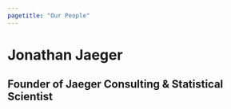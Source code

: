 ```yaml
---
pagetitle: "Our People"
---
```


# Jonathan Jaeger
## Founder of Jaeger Consulting & Statistical Scientist